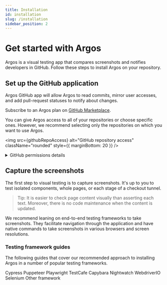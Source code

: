 ```yaml
---
title: Installation
id: installation
slug: /installation
sidebar_position: 2
---
```




# Get started with Argos

Argos is a visual testing app that compares screenshots and notifies developers in GitHub. Follow these steps to install Argos on your repository.

## Set up the GitHub application​

Argos GitHub app will allow Argos to read commits, mirror user accesses, and add pull-request statuses to notify about changes.

Subscribe to an Argos plan on [GitHub Marketplace](https://github.com/marketplace/argos-ci).

You can give Argos access to all of your repositories or choose specific ones. However, we recommend selecting only the repositories on which you want to use Argos.

<img
  src={githubRepoAccess}
  alt="GitHub repository access"
  className="rounded"
  style={{ marginBottom: 20 }}
/>

<details>
  <summary>GitHub permissions details</summary>
  <ul>
    <li>
      <b>Contents</b> — to find a common commit ancestor between branches
    </li>
    <li>
      <b>Statuses</b> — to add statuses on commit
    </li>
    <li>
      <b>Pull requests</b> — to add a comments in pull requests
    </li>
    <li>
      <b>Actions</b> — to allow tokenless authentication
    </li>
  </ul>
</details>

## Capture the screenshots

The first step to visual testing is to capture screenshots. It's up to you to test isolated components, whole pages, or each stage of a checkout tunnel.

> Tip: It is easier to check page content visually than asserting each text. Moreover, there is no code maintenance when the content is updated.

We recommend leaning on end-to-end testing frameworks to take screenshots. They facilitate navigation through the application and have native commands to take screenshots in various browsers and screen resolutions.

### Testing framework guides

The following guides that cover our recommended approach to installing Argos in a number of popular testing frameworks.

<Cards>
  <LinkCard link="/cypress" image={cypressLogo}>
    Cypress
  </LinkCard>
  <LinkCard link="/puppeteer" image={puppeteerLogo}>
    Puppeteer
  </LinkCard>
  <LinkCard link="/playwright" image={playwrightLogo}>
    Playwright
  </LinkCard>
  <LinkCard link="/test-cafe" image={testCafeLogo}>
    TestCafe
  </LinkCard>
  <LinkCard link="/capybara" image={capybaraLogo}>
    Capybara
  </LinkCard>
  <LinkCard link="/nightwatch" image={nightwatchLogo}>
    Nightwatch
  </LinkCard>
  <LinkCard link="/webdriver-io" image={webdriverLogo}>
    WebdriverIO
  </LinkCard>
  <LinkCard link="/selenium" image={seleniumLogo}>
    Selenium
  </LinkCard>
  <LinkCard link="/other-framework">Other framework</LinkCard>
</Cards>
